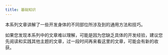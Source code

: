 ```yaml
---
title: 基础知识
---
```


本系列文章讲解了一些开发身体的不同部位所涉及到的通用方法和技巧。

如果您发现本系列中的文章难以理解，可能是因为您缺乏具体的开发经验，建议您先阅读和实践其他主题的文章，过一段时间再来看这里的文章，可能会有新的收获。
